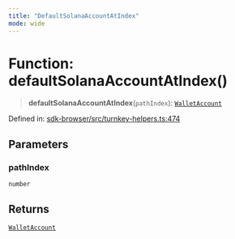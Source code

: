 ```yaml
---
title: "DefaultSolanaAccountAtIndex"
mode: wide
---
```

  
# Function: defaultSolanaAccountAtIndex()

> **defaultSolanaAccountAtIndex**(`pathIndex`): [`WalletAccount`](../WalletAccount/readme)

Defined in: [sdk-browser/src/turnkey-helpers.ts:474](https://github.com/tkhq/sdk/blob/ee72856c3f450731d7501ab05001215768b71500/packages/sdk-browser/src/turnkey-helpers.ts#L474)

## Parameters

### pathIndex

`number`

## Returns

[`WalletAccount`](../WalletAccount/readme)
